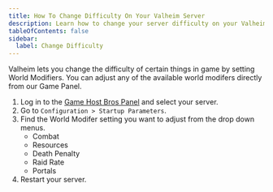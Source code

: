 ```yaml
---
title: How To Change Difficulty On Your Valheim Server
description: Learn how to change your server difficulty on your Valheim server using World Modifiers.
tableOfContents: false
sidebar:
  label: Change Difficulty
---
```


Valheim lets you change the difficulty of certain things in game by setting World Modifiers. You can adjust any of the available world modifers directly from our Game Panel.
<Steps>
1. Log in to the [Game Host Bros Panel](https://panel.gamehostbros.com/) and select your server.
2. Go to `Configuration > Startup Parameters`.
3. Find the World Modifer setting you want to adjust from the drop down menus.
   - Combat
   - Resources
   - Death Penalty
   - Raid Rate
   - Portals
4. Restart your server.
</Steps>